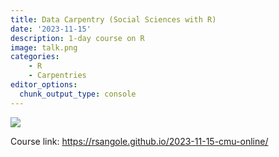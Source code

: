 ```yaml
---
title: Data Carpentry (Social Sciences with R)
date: '2023-11-15'
description: 1-day course on R
image: talk.png
categories:
    - R
    - Carpentries
editor_options: 
  chunk_output_type: console
---
```


![](talk.png)

Course link: [https://rsangole.github.io/2023-11-15-cmu-online/](https://rsangole.github.io/2023-11-15-cmu-online/)